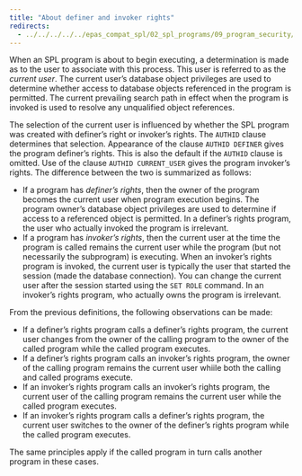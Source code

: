 ```yaml
---
title: "About definer and invoker rights"
redirects:
  - ../../../../../epas_compat_spl/02_spl_programs/09_program_security/04_definers_vs_invokers_rights #generated for docs/epas/reorg-role-use-case-mode
---
```


<div id="definers_vs_invokers_rights" class="registered_link"></div>

When an SPL program is about to begin executing, a determination is made as to the user to  associate with this process. This user is referred to as the *current user*. The current user’s database object privileges are used to determine whether access to database objects referenced in the program is permitted. The current prevailing search path in effect when the program is invoked is used to resolve any unqualified object references.

The selection of the current user is influenced by whether the SPL program was created with definer’s right or invoker’s rights. The `AUTHID` clause determines that selection. Appearance of the clause `AUTHID DEFINER` gives the program definer’s rights. This is also the default if the `AUTHID` clause is omitted. Use of the clause `AUTHID CURRENT_USER` gives the program invoker’s rights. The difference between the two is summarized as follows:

-   If a program has *definer’s rights*, then the owner of the program becomes the current user when program execution begins. The program owner’s database object privileges are used to determine if access to a referenced object is permitted. In a definer’s rights program, the user who actually invoked the program is irrelevant.
-   If a program has *invoker’s rights*, then the current user at the time the program is called remains the current user while the program (but not necessarily the subprogram) is executing. When an invoker’s rights program is invoked, the current user is typically the user that started the session (made the database connection). You can change the current user after the session started using the `SET ROLE` command. In an invoker’s rights program, who actually owns the program is irrelevant.

From the previous definitions, the following observations can be made:

-   If a definer’s rights program calls a definer’s rights program, the current user changes from the owner of the calling program to the owner of the called program while the called program executes.
-   If a definer’s rights program calls an invoker’s rights program, the owner of the calling program remains the current user whiile both the calling and called programs execute.
-   If an invoker’s rights program calls an invoker’s rights program, the current user of the calling program remains the current user while the called program executes.
-   If an invoker’s rights program calls a definer’s rights program, the current user switches to the owner of the definer’s rights program while the called program executes.

The same principles apply if the called program in turn calls another program in these cases.
